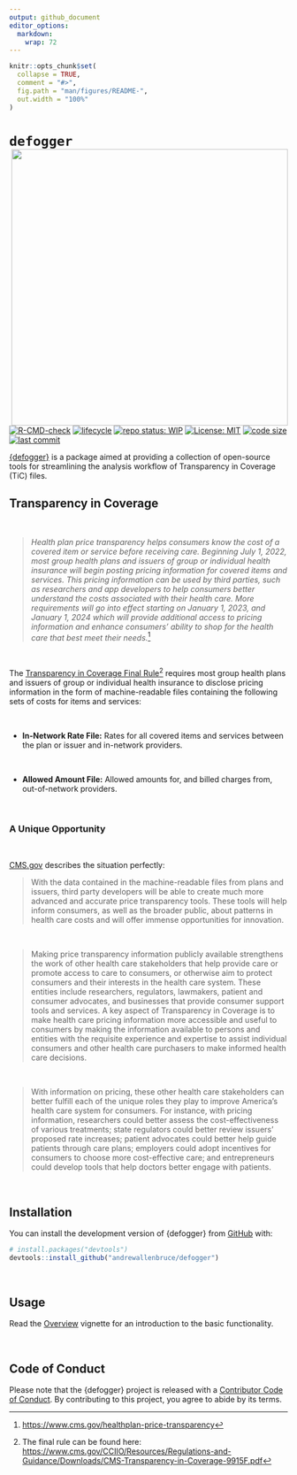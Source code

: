 ```yaml
---
output: github_document
editor_options: 
  markdown: 
    wrap: 72
---
```


<!-- README.md is generated from README.Rmd. Please edit that file -->

```r
knitr::opts_chunk$set(
  collapse = TRUE,
  comment = "#>",
  fig.path = "man/figures/README-",
  out.width = "100%"
)
```

# `defogger` <a href="https://andrewallenbruce.github.io/defogger/"><img src="man/figures/logo.svg" align="right" height="500"/></a>

<!-- badges: start -->

[![R-CMD-check](https://github.com/andrewallenbruce/defogger/actions/workflows/R-CMD-check.yaml/badge.svg)](https://github.com/andrewallenbruce/defogger/actions/workflows/R-CMD-check.yaml)
[![lifecycle](https://img.shields.io/badge/lifecycle-experimental-orange.svg)](https://lifecycle.r-lib.org/articles/stages.html#experimental)
[![repo status: WIP](https://www.repostatus.org/badges/latest/wip.svg)](https://www.repostatus.org/#wip)
[![License: MIT](https://img.shields.io/badge/license-MIT-blue.svg)](https://choosealicense.com/licenses/mit/)
[![code size](https://img.shields.io/github/languages/code-size/andrewallenbruce/defogger.svg)](https://github.com/andrewallenbruce/defogger)
[![last commit](https://img.shields.io/github/last-commit/andrewallenbruce/defogger.svg)](https://github.com/andrewallenbruce/defogger/commits/main)

<!-- badges: end -->

[{defogger}](https://github.com/andrewallenbruce/defogger/) is a package
aimed at providing a collection of open-source tools for streamlining
the analysis workflow of Transparency in Coverage (TiC) files.

## Transparency in Coverage

<br>

> *Health plan price transparency helps consumers know the cost of a
> covered item or service before receiving care. Beginning July 1, 2022,
> most group health plans and issuers of group or individual health
> insurance will begin posting pricing information for covered items and
> services. This pricing information can be used by third parties, such
> as researchers and app developers to help consumers better understand
> the costs associated with their health care. More requirements will go
> into effect starting on January 1, 2023, and January 1, 2024 which
> will provide additional access to pricing information and enhance
> consumers' ability to shop for the health care that best meet their
> needs.*[^1]

<br>

The [Transparency in Coverage Final
Rule](https://www.cms.gov/newsroom/fact-sheets/transparency-coverage-final-rule-fact-sheet-cms-9915-f)[^2]
requires most group health plans and issuers of group or individual
health insurance to disclose pricing information in the form of
machine-readable files containing the following sets of costs for items
and services:

<br>

-   **In-Network Rate File:** Rates for all covered items and services
    between the plan or issuer and in-network providers.

<br>

-   **Allowed Amount File:** Allowed amounts for, and billed charges
    from, out-of-network providers.

<br>

### A Unique Opportunity

<br>

[CMS.gov](https://www.cms.gov/) describes the situation perfectly:

>With the data contained in the machine-readable files from plans and
issuers, third party developers will be able to create much more
advanced and accurate price transparency tools. These tools will help
inform consumers, as well as the broader public, about patterns in
health care costs and will offer immense opportunities for innovation.

<br>

>Making price transparency information publicly available strengthens the
work of other health care stakeholders that help provide care or promote
access to care to consumers, or otherwise aim to protect consumers and
their interests in the health care system. These entities include
researchers, regulators, lawmakers, patient and consumer advocates, and
businesses that provide consumer support tools and services. A key
aspect of Transparency in Coverage is to make health care pricing
information more accessible and useful to consumers by making the
information available to persons and entities with the requisite
experience and expertise to assist individual consumers and other health
care purchasers to make informed health care decisions.

<br>

>With information on pricing, these other health care stakeholders can
better fulfill each of the unique roles they play to improve America's
health care system for consumers. For instance, with pricing
information, researchers could better assess the cost-effectiveness of
various treatments; state regulators could better review issuers'
proposed rate increases; patient advocates could better help guide
patients through care plans; employers could adopt incentives for
consumers to choose more cost-effective care; and entrepreneurs could
develop tools that help doctors better engage with patients.

<br>

## Installation

You can install the development version of {defogger} from
[GitHub](https://github.com/) with:

``` r
# install.packages("devtools")
devtools::install_github("andrewallenbruce/defogger")
```

<br>

## Usage

Read the [Overview](https://andrewallenbruce.github.io/defogger/articles/defogger.html) vignette for an introduction to the basic functionality.

<br>

## Code of Conduct

Please note that the {defogger} project is released with a [Contributor
Code of
Conduct](https://andrewallenbruce.github.io/defogger/CODE_OF_CONDUCT.html).
By contributing to this project, you agree to abide by its terms.

[^1]: <https://www.cms.gov/healthplan-price-transparency>

[^2]: The final rule can be found here: <https://www.cms.gov/CCIIO/Resources/Regulations-and-Guidance/Downloads/CMS-Transparency-in-Coverage-9915F.pdf>
